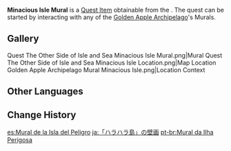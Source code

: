 {{Item Infobox
|id           = 100841
|image        = Item Picture.png
|type         = Quest Items
|group        = Event Items
|description  = A mural that you found on a stone wall on the Minacious Isle. It seems to depict a shipwreck...
|event        = Midsummer Island Adventure
|source1      = Obtained by taking a photo of the mural on [[Minacious Isle/1.6|Minacious Isle]] in the [[Golden Apple Archipelago/1.6|Golden Apple Archipelago]]
}}
'''Minacious Isle Mural''' is a [[Quest Item]] obtainable from the {{Quest|The Other Side of Isle and Sea}}. The quest can be started by interacting with any of the [[Golden Apple Archipelago/1.6|Golden Apple Archipelago]]'s Murals.

{{Quote|When these people got shipwrecked, they must have first stayed on this island.|Paimon, after completing [[The Other Side of Isle and Sea]]}}
{{clr}}
==Gallery==
<gallery>
Quest The Other Side of Isle and Sea Minacious Isle Mural.png|Mural
Quest The Other Side of Isle and Sea Minacious Isle Location.png|Map Location
Golden Apple Archipelago Mural Minacious Isle.png|Location Context
</gallery>

==Other Languages==
{{Other Languages
|default_hidden = 1
|en      = Minacious Isle Mural
|zhs     = 「危危岛」的壁画
|zhs_rm  = "Wēi-wēi Dǎo" de Bìhuà
|zht     = 「危危島」的壁畫
|zht_rm  = "Wēi-wēi Dǎo" de Bìhuà
|ja      = 「ハラハラ島」の壁画
|ja_rm   = "Harahara-jima" no Hekiga
|ko      = 「위태위태섬」의 벽화
|ko_rm   = "Witaewitae-seom"-ui Byeokwa
|es      = Mural de la Isla del Peligro
|fr      = Fresque des Îles funestes
|ru      = Рисунок с Опасного острова
|th      = ภาพวาดฝาผนังเกาะสุดอันตราย
|th_rm   = 
|vi      = Bích Họa Đảo Nguy Nan
|de      = Wandmalerei der Insel der Gefahren
|id      = Mural Minacious Isle
|pt      = Mural da Ilha Perigosa
|tr      = Tehlikeli Ada Duvar Resmi
|it      = Murale dell'Isola funesta
}}

==Change History==
{{Change History|1.6}}

[[es:Mural de la Isla del Peligro]]
[[ja:「ハラハラ島」の壁画]]
[[pt-br:Mural da Ilha Perigosa]]